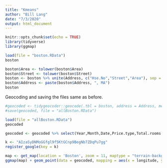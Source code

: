 ```yaml
---
title: "Kmeans"
author: "Bill Lang"
date: "7/3/2020"
output: html_document
---
```


```r
knitr::opts_chunk$set(echo = TRUE)
library(tidyverse)
library(ggmap)
```


```r
load(file = "boston.RData")
boston
```


```r
boston$Area <- tolower(boston$Area)
boston$Street <- tolower(boston$Street)
boston <- boston %>% unite(Address, c("Hse.No","Street","Area"), sep = " ",remove = FALSE)
boston$Address <- paste(boston$Address, ", MA")
boston
```

Geocoding and saving the files same as before. 
 
```r
#geocoded <- tidygeocoder::geocode(.tbl = boston, address = Address, method = "osm", lat = latitude, long = longitude)
#save(geocoded, file = "allBoston.RData")
```


```r
load(file = "allBoston.RData")
geocoded 
```

```r
geocoded <- geocoded %>% select(Year,Month,Date,Price.type,Total.rooms,Column,Area,Hse.No,Street,Cross.Street,Address,Type,latitude,longitude)
```


```r
k <- "AIzaSyDNMoGGfgl9f5KtGCnp9BegNb7ZDqPu7gg"
register_google(key = k)
```


```r
map <- get_map(location = 'Boston', zoom = 11, maptype = "terrain-background", source = 'google', color = 'color')
ggmap(map) + geom_point(data = geocoded, mapping = aes(x = longitude, y = latitude, color = factor(Area)), size = 1) + theme(legend.position = "none")
```

